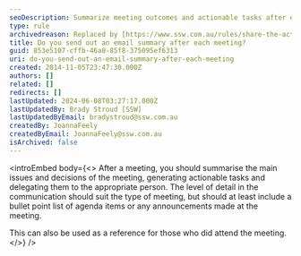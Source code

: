 ```yaml
---
seoDescription: Summarize meeting outcomes and actionable tasks after each gathering to boost productivity and collaboration.
type: rule
archivedreason: Replaced by [https://www.ssw.com.au/rules/share-the-action-items-that-came-up](/rules/share-the-action-items-that-came-up)
title: Do you send out an email summary after each meeting?
guid: 853e5107-cffb-46a0-85f8-375095ef6313
uri: do-you-send-out-an-email-summary-after-each-meeting
created: 2014-11-05T23:47:30.000Z
authors: []
related: []
redirects: []
lastUpdated: 2024-06-08T03:27:17.000Z
lastUpdatedBy: Brady Stroud [SSW]
lastUpdatedByEmail: bradystroud@ssw.com.au
createdBy: JoannaFeely
createdByEmail: JoannaFeely@ssw.com.au
isArchived: false
---
```


<introEmbed
  body={<>
After a meeting, you should summarise the main issues and decisions of the meeting, generating actionable tasks and delegating them to the appropriate person. The level of detail in the communication should suit the type of meeting, but should at least include a bullet point list of agenda items or any announcements made at the meeting.

This can also be used as a reference for those who did attend the meeting.
  </>}
/>
